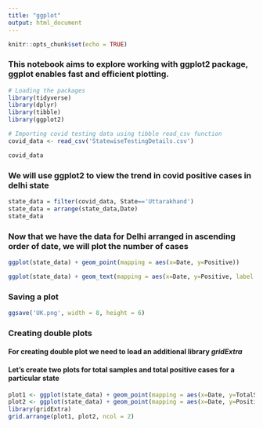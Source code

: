 ```yaml
---
title: "ggplot"
output: html_document
---
```


```r
knitr::opts_chunk$set(echo = TRUE)
```
### This notebook aims to explore working with ggplot2 package, ggplot enables fast and efficient plotting. 

```r
# Loading the packages
library(tidyverse)
library(dplyr)
library(tibble)
library(ggplot2)
```


```r
# Importing covid testing data using tibble read_csv function
covid_data <- read_csv('StatewiseTestingDetails.csv')
```
```r
covid_data
```
### We will use ggplot2 to view the trend in covid positive cases in delhi state
```r
state_data = filter(covid_data, State=='Uttarakhand')
state_data = arrange(state_data,Date)
state_data
```
### Now that we have the data for Delhi arranged in ascending order of date, we will plot the number of cases 
```r
ggplot(state_data) + geom_point(mapping = aes(x=Date, y=Positive))
```


```r
ggplot(state_data) + geom_text(mapping = aes(x=Date, y=Positive, label = Positive))
```
### Saving a plot
```r
ggsave('UK.png', width = 8, height = 6)
```

### Creating double plots
#### For creating double plot we need to load an additional library _gridExtra_
#### Let's create two plots for total samples and total positive cases for a particular state

```r
plot1 <- ggplot(state_data) + geom_point(mapping = aes(x=Date, y=TotalSamples))
plot2 <- ggplot(state_data) + geom_point(mapping = aes(x=Date, y=Positive))
library(gridExtra)
grid.arrange(plot1, plot2, ncol = 2)
```



